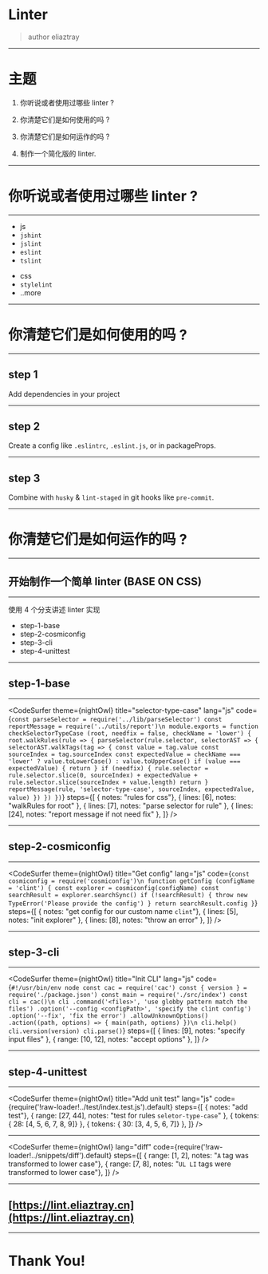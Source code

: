 
<Head>
  <title>Linter</title>
</Head>


# Linter

> author eliaztray

---

# 主题

1. 你听说或者使用过哪些 linter ?

2. 你清楚它们是如何使用的吗 ?

3. 你清楚它们是如何运作的吗 ?

4. 制作一个简化版的 linter.

---


# 你听说或者使用过哪些 linter ?

---


- js
- `jshint`
- `jslint`
- `eslint`
- `tslint`

* css
* `stylelint`
* ..more

---

# 你清楚它们是如何使用的吗 ?

---

## step 1

Add dependencies in your project

---

## step 2

Create a config like `.eslintrc`, `.eslint.js`, or in packageProps.

---

## step 3

Combine with `husky` & `lint-staged` in git hooks like `pre-commit`.

---

# 你清楚它们是如何运作的吗 ?

---

## 开始制作一个简单 linter (BASE ON CSS)

---


使用 4 个分支讲述 linter 实现

- step-1-base
- step-2-cosmiconfig
- step-3-cli
- step-4-unittest

---

## step-1-base

---

<CodeSurfer
  theme={nightOwl}
  title="selector-type-case"
  lang="js"
  code={`
      const parseSelector = require('../lib/parseSelector')
      const reportMessage = require('../utils/report')\n
      module.exports = function checkSelectorTypeCase (root, needfix = false, checkName = 'lower') {
      root.walkRules(rule => {
        parseSelector(rule.selector, selectorAST => {
          selectorAST.walkTags(tag => {
            const value = tag.value
            const sourceIndex = tag.sourceIndex
            const expectedValue = checkName === 'lower'
              ? value.toLowerCase()
              : value.toUpperCase()
            if (value === expectedValue) {
              return
            }
            if (needfix) {
              rule.selector =
                rule.selector.slice(0, sourceIndex) +
                expectedValue +
                rule.selector.slice(sourceIndex + value.length)
              return
            }
            reportMessage(rule, 'selector-type-case', sourceIndex, expectedValue, value)
          })
        })
      })
  `}
  steps={[
    { notes: "rules for css"},
    { lines: [6], notes: "walkRules for root" },
    { lines: [7], notes: "parse selector for rule" },
    { lines: [24], notes: "report message if not need fix" },
  ]}
/>

---

## step-2-cosmiconfig

---

<CodeSurfer
  theme={nightOwl}
  title="Get config"
  lang="js"
  code={`
    const cosmiconfig = require('cosmiconfig')\n
    function getConfig (configName = 'clint') {
      const explorer = cosmiconfig(configName)
      const searchResult = explorer.searchSync()
      if (!searchResult) {
        throw new TypeError('Please provide the config')
      }
      return searchResult.config
    }
  `}
  steps={[
    { notes: "get config for our custom name `clint`"},
    { lines: [5], notes: "init explorer" },
    { lines: [8], notes: "throw an error" },
  ]}
/>

---

## step-3-cli

---

<CodeSurfer
  theme={nightOwl}
  title="Init CLI"
  lang="js"
  code={`
    #!/usr/bin/env node
    const cac = require('cac')
    const { version } = require('./package.json')
    const main = require('./src/index')
    const cli = cac()\n
    cli
      .command('<files>', 'use globby pattern match the files')
      .option('--config <configPath>', 'specify the clint config')
      .option('--fix', 'fix the error')
      .allowUnknownOptions()
      .action((path, options) => {
        main(path, options)
      })\n
    cli.help()
    cli.version(version)
    cli.parse()
  `}
  steps={[
    { lines: [9], notes: "specify input files" },
    { range: [10, 12], notes: "accept options" },
  ]}
/>

---

## step-4-unittest

---

<CodeSurfer
  theme={nightOwl}
  title="Add unit test"
  lang="js"
  code={require('!raw-loader!../test/index.test.js').default}
  steps={[
    { notes: "add test"},
    { range: [27, 44], notes: "test for rules `seletor-type-case`" },
    { tokens: { 28: [4, 5, 6, 7, 8, 9]} },
    { tokens: { 30: [3, 4, 5, 6, 7]} },
  ]}
/>

---

<CodeSurfer
  theme={nightOwl}
  lang="diff"
  code={require('!raw-loader!../snippets/diff').default}
  steps={[
    { range: [1, 2],  notes: "`A` tag was transformed to lower case"},
    { range: [7, 8], notes: "`UL LI` tags were transformed to lower case"},
  ]}
/>

---

## [https://lint.eliaztray.cn](https://lint.eliaztray.cn)

---

# Thank You!
